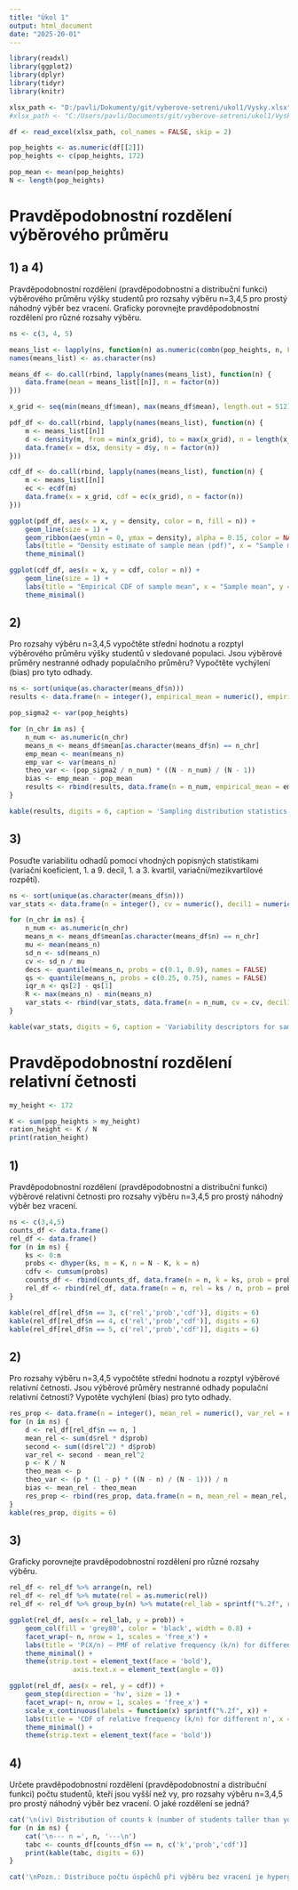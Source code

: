 ```yaml
---
title: "Úkol 1"
output: html_document
date: "2025-20-01"
---
```


```r
library(readxl)
library(ggplot2)
library(dplyr)
library(tidyr)
library(knitr)
``` 

```r

xlsx_path <- "D:/pavli/Dokumenty/git/vyberove-setreni/ukol1/Vysky.xlsx"
#xlsx_path <- "C:/Users/pavli/Documents/git/vyberove-setreni/ukol1/Vysky.xlsx"

df <- read_excel(xlsx_path, col_names = FALSE, skip = 2)

pop_heights <- as.numeric(df[[2]])
pop_heights <- c(pop_heights, 172)  

pop_mean <- mean(pop_heights)
N <- length(pop_heights)

```

# Pravděpodobnostní rozdělení výběrového průměru
## 1) a 4)
Pravděpodobnostní rozdělení (pravděpodobnostní a distribuční funkci) výběrového průměru výšky studentů pro rozsahy výběru n=3,4,5 pro prostý náhodný výběr bez vracení.
Graficky porovnejte pravděpodobnostní rozdělení pro různé rozsahy výběru.

```r
ns <- c(3, 4, 5)

means_list <- lapply(ns, function(n) as.numeric(combn(pop_heights, n, FUN = mean)))
names(means_list) <- as.character(ns)

means_df <- do.call(rbind, lapply(names(means_list), function(n) {
    data.frame(mean = means_list[[n]], n = factor(n))
}))

x_grid <- seq(min(means_df$mean), max(means_df$mean), length.out = 512)

pdf_df <- do.call(rbind, lapply(names(means_list), function(n) {
    m <- means_list[[n]]
    d <- density(m, from = min(x_grid), to = max(x_grid), n = length(x_grid))
    data.frame(x = d$x, density = d$y, n = factor(n))
}))

cdf_df <- do.call(rbind, lapply(names(means_list), function(n) {
    m <- means_list[[n]]
    ec <- ecdf(m)
    data.frame(x = x_grid, cdf = ec(x_grid), n = factor(n))
}))

ggplot(pdf_df, aes(x = x, y = density, color = n, fill = n)) +
    geom_line(size = 1) +
    geom_ribbon(aes(ymin = 0, ymax = density), alpha = 0.15, color = NA) +
    labs(title = "Density estimate of sample mean (pdf)", x = "Sample mean", y = "Density", color = "n", fill = "n") +
    theme_minimal()

ggplot(cdf_df, aes(x = x, y = cdf, color = n)) +
    geom_line(size = 1) +
    labs(title = "Empirical CDF of sample mean", x = "Sample mean", y = "ECDF", color = "n") +
    theme_minimal()
```

## 2)
Pro rozsahy výběru n=3,4,5 vypočtěte střední hodnotu a rozptyl výběrového průměru výšky studentů v sledované populaci. Jsou výběrové průměry nestranné odhady populačního průměru? Vypočtěte vychýlení (bias) pro tyto odhady.

```r
ns <- sort(unique(as.character(means_df$n)))
results <- data.frame(n = integer(), empirical_mean = numeric(), empirical_var = numeric(), theoretical_var = numeric(), bias = numeric(), stringsAsFactors = FALSE)

pop_sigma2 <- var(pop_heights)

for (n_chr in ns) {
    n_num <- as.numeric(n_chr)
    means_n <- means_df$mean[as.character(means_df$n) == n_chr]
    emp_mean <- mean(means_n)
    emp_var <- var(means_n)
    theo_var <- (pop_sigma2 / n_num) * ((N - n_num) / (N - 1))
    bias <- emp_mean - pop_mean
    results <- rbind(results, data.frame(n = n_num, empirical_mean = emp_mean, empirical_var = emp_var, theoretical_var = theo_var, bias = bias))
}

kable(results, digits = 6, caption = 'Sampling distribution statistics computed from exact sample means (means_df)')

```

## 3)
Posuďte variabilitu odhadů pomocí vhodných popisných statistikami (variační koeficient, 1. a 9. decil, 1. a 3. kvartil, variační/mezikvartilové rozpětí).

```r
ns <- sort(unique(as.character(means_df$n)))
var_stats <- data.frame(n = integer(), cv = numeric(), decil1 = numeric(), decil9 = numeric(), q1 = numeric(), q3 = numeric(), iqr = numeric(), R = numeric(), stringsAsFactors = FALSE)

for (n_chr in ns) {
    n_num <- as.numeric(n_chr)
    means_n <- means_df$mean[as.character(means_df$n) == n_chr]
    mu <- mean(means_n)
    sd_n <- sd(means_n)
    cv <- sd_n / mu
    decs <- quantile(means_n, probs = c(0.1, 0.9), names = FALSE)
    qs <- quantile(means_n, probs = c(0.25, 0.75), names = FALSE)
    iqr_n <- qs[2] - qs[1]
    R <- max(means_n) - min(means_n)
    var_stats <- rbind(var_stats, data.frame(n = n_num, cv = cv, decil1 = decs[1], decil9 = decs[2], q1 = qs[1], q3 = qs[2], iqr = iqr_n, R = R))
}

kable(var_stats, digits = 6, caption = 'Variability descriptors for sample mean by n')
```

# Pravděpodobnostní rozdělení relativní četnosti 

```r
my_height <- 172

K <- sum(pop_heights > my_height)
ration_height <- K / N
print(ration_height)
```

## 1)
Pravděpodobnostní rozdělení (pravděpodobnostní a distribuční funkci) výběrové relativní četnosti pro rozsahy výběru n=3,4,5 pro prostý náhodný výběr bez vracení.

```r
ns <- c(3,4,5)
counts_df <- data.frame()
rel_df <- data.frame()
for (n in ns) {
    ks <- 0:n
    probs <- dhyper(ks, m = K, n = N - K, k = n)
    cdfv <- cumsum(probs)
    counts_df <- rbind(counts_df, data.frame(n = n, k = ks, prob = probs, cdf = cdfv))
    rel_df <- rbind(rel_df, data.frame(n = n, rel = ks / n, prob = probs, cdf = cdfv))
}

kable(rel_df[rel_df$n == 3, c('rel','prob','cdf')], digits = 6)
kable(rel_df[rel_df$n == 4, c('rel','prob','cdf')], digits = 6)
kable(rel_df[rel_df$n == 5, c('rel','prob','cdf')], digits = 6)
```

## 2) 
Pro rozsahy výběru n=3,4,5 vypočtěte střední hodnotu a rozptyl výběrové relativní četnosti. Jsou výběrové průměry nestranné odhady populační relativní četnosti? Vypotěte vychýlení (bias) pro tyto odhady.

```r
res_prop <- data.frame(n = integer(), mean_rel = numeric(), var_rel = numeric(), theo_mean = numeric(), theo_var = numeric(), bias = numeric(), stringsAsFactors = FALSE)
for (n in ns) {
    d <- rel_df[rel_df$n == n, ]
    mean_rel <- sum(d$rel * d$prob)
    second <- sum((d$rel^2) * d$prob)
    var_rel <- second - mean_rel^2
    p <- K / N
    theo_mean <- p
    theo_var <- (p * (1 - p) * ((N - n) / (N - 1))) / n
    bias <- mean_rel - theo_mean
    res_prop <- rbind(res_prop, data.frame(n = n, mean_rel = mean_rel, var_rel = var_rel, theo_mean = theo_mean, theo_var = theo_var, bias = bias))
}
kable(res_prop, digits = 6)
```

## 3) 
Graficky porovnejte pravděpodobnostní rozdělení pro různé rozsahy výběru.

```r
rel_df <- rel_df %>% arrange(n, rel)
rel_df <- rel_df %>% mutate(rel = as.numeric(rel))
rel_df <- rel_df %>% group_by(n) %>% mutate(rel_lab = sprintf("%.2f", rel)) %>% ungroup()

ggplot(rel_df, aes(x = rel_lab, y = prob)) +
    geom_col(fill = 'grey80', color = 'black', width = 0.8) +
    facet_wrap(~ n, nrow = 1, scales = 'free_x') +
    labs(title = 'P(X/n) — PMF of relative frequency (k/n) for different n', x = NULL, y = 'P(X/n)') +
    theme_minimal() +
    theme(strip.text = element_text(face = 'bold'),
                axis.text.x = element_text(angle = 0))

ggplot(rel_df, aes(x = rel, y = cdf)) +
    geom_step(direction = 'hv', size = 1) +
    facet_wrap(~ n, nrow = 1, scales = 'free_x') +
    scale_x_continuous(labels = function(x) sprintf("%.2f", x)) +
    labs(title = 'CDF of relative frequency (k/n) for different n', x = 'Relative frequency (k/n)', y = 'CDF') +
    theme_minimal() +
    theme(strip.text = element_text(face = 'bold'))
```

## 4)
Určete pravděpodobnostní rozdělení (pravděpodobnostní a distribuční funkci) počtu
studentů, kteří jsou vyšší než vy, pro rozsahy výběru n=3,4,5 pro prostý náhodný výběr
bez vracení. O jaké rozdělení se jedná?

```r
cat('\n(iv) Distribution of counts k (number of students taller than you) for each n. This is Hypergeometric(N, K, n).\n')
for (n in ns) {
    cat('\n--- n =', n, '---\n')
    tabc <- counts_df[counts_df$n == n, c('k','prob','cdf')]
    print(kable(tabc, digits = 6))
}

cat('\nPozn.: Distribuce počtu úspěchů při výběru bez vracení je hypergeometrická (Hypergeometric). Parametry: populace N, počet úspěchů K, rozsah výběru n.\n')
```




